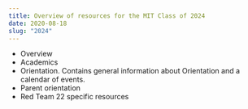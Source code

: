 ```yaml
---
title: Overview of resources for the MIT Class of 2024
date: 2020-08-18
slug: "2024"
---
```


* Overview
* <Link to="./academics">Academics</Link>
* <Link to="./orientation">Orientation</Link>. Contains general information about Orientation and a calendar of events.
* <Link to="./parent-orientation">Parent orientation</Link>
* <Link to="./red22">Red Team 22 specific resources</Link>